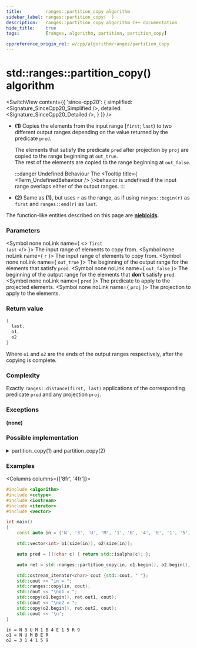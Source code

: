 ```yaml
---
title:         ranges::partition_copy algorithm
sidebar_label: ranges::partition_copy(  )
description:   ranges::partition_copy algorithm C++ documentation
hide_title:    true
tags:          [ranges, algorithm, partition, partition_copy]

cppreference_origin_rel: w/cpp/algorithm/ranges/partition_copy
---
```



<!-- Terms -->

<!----------------- Codes ---------------------->


# std::ranges::partition_copy() algorithm

<SwitchView content={{
	'since-cpp20': {
		simplified:	<Signature_SinceCpp20_Simplified />,
		detailed:	<Signature_SinceCpp20_Detailed />,
	}
}} />

- **(1)** Copies the elements from the input range [`first`; `last`) to two different output ranges depending on the value returned by the predicate `pred`.

  The elements that satisfy the predicate `pred` after projection by `proj` are copied to the range beginning at `out_true`.  
  The rest of the elements are copied to the range beginning at `out_false`.

  :::danger Undefined Behaviour
  The <Tooltip title={ <Term_UndefinedBehaviour /> }>behavior is undefined</Tooltip> if the input range overlaps either of the output ranges.
  :::

- **(2)** Same as **(1)**, but uses `r` as the range, as if using `ranges::begin(r)` as `first` and `ranges::end(r)` as `last`.

The function-like entities described on this page are [**niebloids**](/docs/std/algo/niebloids).

### Parameters

<SymbolTable>

  <Symbol none noLink name={ <> <code>first</code> <br/> <code>last</code> </> }>
    The input range of elements to copy from.
  </Symbol>
  <Symbol none noLink name={ <code>r</code> }>
    The input range of elements to copy from.
  </Symbol>
  <Symbol none noLink name={ <code>out_true</code> }>
    The beginning of the output range for the elements that satisfy <code>pred</code>.
  </Symbol>
  <Symbol none noLink name={ <code>out_false</code> }>
    The beginning of the output range for the elements that <b>don't</b> satisfy <code>pred</code>.
  </Symbol>
  <Symbol none noLink name={ <code>pred</code> }>
    The predicate to apply to the projected elements.
  </Symbol>
  <Symbol none noLink name={ <code>proj</code> }>
    The projection to apply to the elements.
  </Symbol>

</SymbolTable>

### Return value

```cpp
{
  last,
  o1,
  o2
}
```
Where `o1` and `o2` are the ends of the output ranges respectively, after the copying is complete.

### Complexity

Exactly `ranges::distance(first, last)` applications of the corresponding predicate `pred` and any projection `proj`.

### Exceptions

**(none)**

### Possible implementation

<details>
<summary>partition_copy(1) and partition_copy(2)</summary>

```cpp
struct partition_copy_fn
{
    template<std::input_iterator I, std::sentinel_for<I> S,
             std::weakly_incrementable O1, std::weakly_incrementable O2,
             class Proj = std::identity, std::indirect_unary_predicate<
             std::projected<I, Proj>> Pred>
    requires std::indirectly_copyable<I, O1> && std::indirectly_copyable<I, O2>
    constexpr ranges::partition_copy_result<I, O1, O2>
        operator()(I first, S last, O1 out_true, O2 out_false, Pred pred, Proj proj = {}) const
    {
        for (; first != last; ++first)
            if (!!std::invoke(pred, std::invoke(proj, *first)))
                *out_true = *first, ++out_true;
            else
                *out_false = *first, ++out_false;
        return {std::move(first), std::move(out_true), std::move(out_false)};
    }

    template<ranges::input_range R,
             std::weakly_incrementable O1, std::weakly_incrementable O2,
             class Proj = std::identity,
             std::indirect_unary_predicate<std::projected<iterator_t<R>, Proj>> Pred>
    requires std::indirectly_copyable<ranges::iterator_t<R>, O1> &&
             std::indirectly_copyable<ranges::iterator_t<R>, O2>
    constexpr ranges::partition_copy_result<ranges::borrowed_iterator_t<R>, O1, O2>
        operator()(R&& r, O1 out_true, O2 out_false, Pred pred, Proj proj = {}) const
    {
        return (*this)(ranges::begin(r), ranges::end(r), std::move(out_true),
                       std::move(out_false), std::move(pred), std::move(proj));
    }
};

inline constexpr partition_copy_fn partition_copy {};
```

</details>

### Examples

<Columns columns={['8fr', '4fr']}>
<div>

```cpp title='Main.cpp' showLineNumbers
#include <algorithm>
#include <cctype>
#include <iostream>
#include <iterator>
#include <vector>

int main()
{
    const auto in = {'N', '3', 'U', 'M', '1', 'B', '4', 'E', '1', '5', 'R', '9'};

    std::vector<int> o1(size(in)), o2(size(in));

    auto pred = [](char c) { return std::isalpha(c); };

    auto ret = std::ranges::partition_copy(in, o1.begin(), o2.begin(), pred);

    std::ostream_iterator<char> cout {std::cout, " "};
    std::cout << "in = ";
    std::ranges::copy(in, cout);
    std::cout << "\no1 = ";
    std::copy(o1.begin(), ret.out1, cout);
    std::cout << "\no2 = ";
    std::copy(o2.begin(), ret.out2, cout);
    std::cout << '\n';
}
```

</div>
<div>

```plaintext title="Possible Output"
in = N 3 U M 1 B 4 E 1 5 R 9
o1 = N U M B E R
o2 = 3 1 4 1 5 9
```

</div>
</Columns>
